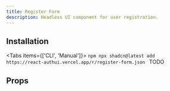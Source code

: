 ```yaml
---
title: Register Form
description: Headless UI component for user registration.
---
```


<PreviewComponent name="register-form" />

## Installation

<Tabs items={['CLI', 'Manual']}>
  <Tab value="CLI">
    ```npm
    npx shadcn@latest add https://react-authui.vercel.app/r/register-form.json
    ```
  </Tab>
  <Tab value="Manual">TODO</Tab>
</Tabs>

## Props

<AutoTypeTable type="{ prop1: string }" />
